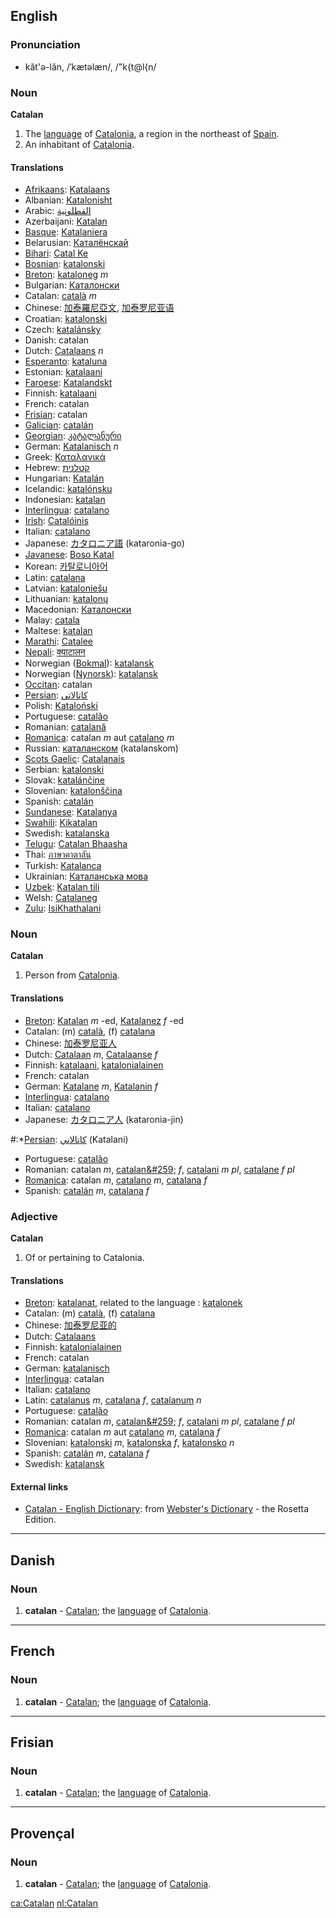 ==English==

===Pronunciation===
*kăt'ə-lăn, /ˈkætəlæn/, /"k{t@l{n/

===Noun===
'''Catalan'''

# The [[language]] of [[w:Catalonia|Catalonia]], a region in the northeast of [[Spain]].
# An inhabitant of [[w:Catalonia|Catalonia]].

====Translations====
* [[Afrikaans]]: [[Katalaans]]
* Albanian: [[Katalonisht]]
* Arabic: [[القطلونية]]
* Azerbaijani: [[Katalan]]
* [[Basque]]: [[Katalaniera]]
* Belarusian: [[Каталёнскай]]
* [[Bihari]]: [[Catal Ke]]
* [[Bosnian]]: [[katalonski]]
* [[Breton]]: [[kataloneg]] ''m''
* Bulgarian: [[Каталонски]]
* Catalan: [[català]] ''m''
* Chinese: [[加泰羅尼亞文]], [[加泰罗尼亚语]]
* Croatian: [[katalonski]]
* Czech: [[katalánsky]]
* Danish: catalan
* Dutch: [[Catalaans]] ''n''
* [[Esperanto]]: [[kataluna]]
* Estonian: [[katalaani]]
* [[Faroese]]: [[Katalandskt]]
* Finnish: [[katalaani]]
* French: catalan
* [[Frisian]]: catalan
* [[Galician]]: [[catalán]]
* [[Georgian]]: [[კატალანური]]
* German: [[Katalanisch]] ''n''
* Greek: [[Καταλανικά]]
* Hebrew: [[קטלנית]]
* Hungarian: [[Katalán]]
* Icelandic: [[katalónsku]]
* Indonesian: [[katalan]]
* [[Interlingua]]: [[catalano]]
* [[Irish]]: [[Catalóinis]]
* Italian: [[catalano]]
* Japanese: [[カタロニア語]] (kataronia-go)
* [[Javanese]]: [[Boso Katal]]
* Korean: [[카탈로니아어]]
* Latin: [[catalana]]
* Latvian: [[kataloniešu]]
* Lithuanian: [[katalonų]]
* Macedonian: [[Каталонски]]
* Malay: [[catala]]
* Maltese: [[katalan]]
* [[Marathi]]: [[Catalee]]
* [[Nepali]]: [[क्याटालन]]
* Norwegian ([[Bokmal]]): [[katalansk]]
* Norwegian ([[Nynorsk]]): [[katalansk]]
* [[Occitan]]: catalan
* [[Persian]]: [[کاتالاتی]]
* Polish: [[Kataloński]]
* Portuguese: [[catalão]]
* Romanian: [[catalană]]
* [[Romanica]]: catalan ''m'' aut [[catalano]] ''m''
* Russian: [[каталанском]] (katalanskom)
* [[Scots Gaelic]]: [[Catalanais]]
* Serbian: [[katalonski]]
* Slovak: [[katalánčine]]
* Slovenian: [[katalonščina]]
* Spanish: [[catalán]]
* [[Sundanese]]: [[Katalanya]]
* [[Swahili]]: [[Kikatalan]]
* Swedish: [[katalanska]]
* [[Telugu]]: [[Catalan Bhaasha]]
* Thai: [[ภาษาคาตาลัน]]
* Turkish: [[Katalanca]]
* Ukrainian: [[Каталанська мова]]
* [[Uzbek]]: [[Katalan tili]]
* Welsh: [[Catalaneg]]
* [[Zulu]]: [[IsiKhathalani]]

===Noun===
'''Catalan'''

# Person from [[Catalonia]].

==== Translations ====
* [[Breton]]: [[Katalan]] ''m'' -ed, [[Katalanez]] ''f'' -ed
* Catalan: (m) [[català]], (f) [[catalana]]
* Chinese: [[加泰罗尼亚人]]
* Dutch: [[Catalaan]] ''m'', [[Catalaanse]] ''f''
* Finnish: [[katalaani]], [[katalonialainen]]
* French: catalan
* German: [[Katalane]] ''m'', [[Katalanin]] ''f''
* [[Interlingua]]: [[catalano]]
* Italian: [[catalano]]
* Japanese: [[カタロニア人]] (kataronia-jin)
#:*[[Persian]]: [[كاتالاني]] (Katalani)
* Portuguese: [[catalão]]
* Romanian: catalan ''m'', [[catalan&#259;]] ''f'', [[catalani]] ''m pl'', [[catalane]] ''f pl''
* [[Romanica]]: catalan ''m'', [[catalano]] ''m'', [[catalana]] ''f''
* Spanish: [[catalán]] ''m'', [[catalana]] ''f''

===Adjective===
'''Catalan'''

# Of or pertaining to Catalonia.

====Translations====
*[[Breton]]: [[katalanat]], related to the language : [[katalonek]]
*Catalan: (m) [[català]], (f) [[catalana]]
*Chinese: [[加泰罗尼亚的]]
*Dutch: [[Catalaans]]
*Finnish: [[katalonialainen]]
*French: catalan
*German: [[katalanisch]]
*[[Interlingua]]: catalan
*Italian: [[catalano]]
*Latin: [[catalanus]] ''m'', [[catalana]] ''f'', [[catalanum]] ''n''
*Portuguese: [[catalão]]
*Romanian: catalan ''m'', [[catalan&#259;]] ''f'', [[catalani]] ''m pl'', [[catalane]] ''f pl''
*[[Romanica]]: catalan ''m'' aut [[catalano]] ''m'', [[catalana]] ''f''
*Slovenian: [[katalonski]] ''m'', [[katalonska]] ''f'', [[katalonsko]] ''n''
*Spanish: [[catalán]] ''m'', [[catalana]] ''f''
*Swedish: [[katalansk]]

==== External links====
*[http://www.websters-online-dictionary.org/definition/Catalan-english/ Catalan - English Dictionary]: from [http://www.websters-online-dictionary.org/ Webster's Dictionary] - the Rosetta Edition.

----
==Danish==

===Noun===
#'''catalan''' - [[Catalan]]; the [[language]] of [[w:Catalonia|Catalonia]].
----

==French==

===Noun===
#'''catalan''' - [[Catalan]]; the [[language]] of [[w:Catalonia|Catalonia]].
----
==Frisian==

===Noun===
#'''catalan''' - [[Catalan]]; the [[language]] of [[w:Catalonia|Catalonia]].
----
==Provençal==

===Noun===
#'''catalan''' - [[Catalan]]; the [[language]] of [[w:Catalonia|Catalonia]].


[[ca:Catalan]]
[[nl:Catalan]]